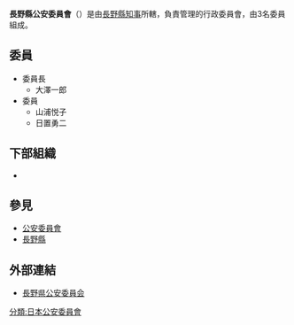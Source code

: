 {{Infobox Govt Agency
  | agency_name     = 長野縣公安委員會
  | nativename      = {{lang|ja|長野県公安委員会}}{{ja}}<br>{{lang|ja|ながのけんこうあんいいんかい}}
  | nativename_r    = Nagano Prefectural Public Safety Commission{{en}}
  | jurisdiction    = [[File:Flag_of_Nagano_Prefecture.svg|20px]] [[長野縣|長野縣]]
  | seal            = 
  | seal_width      = 
  | seal_caption    = 
  | logo            = 
  | logo_width      = 
  | logo_caption    = 
  | formed          = 
  | preceding1      = 
  | preceding2      =
  | dissolved       = 
  | superseding     = 
  | employees       = 5人
  | budget          = 
  | minister1_name  = 
  | minister1_pfo   = 
  | minister2_name  = 
  | minister2_pfo   =
  | chief1_title    = 委員長
  | chief1          = 大澤一郎
  | chief2_title    = 
  | chief2          = 
  | chief3_title    = 
  | chief3          = 
  | parent_agency   = [[長野縣知事|長野縣知事]]
  | child1_agency   = {{link-jp|長野縣警察|長野県警察|長野縣警察}}
  | child2_agency   = 
  | child3_agency   = 
  | child4_agency   = 
  | child5_agency   = 
  | child6_agency   = 
  | child7_agency   = 
  | child8_agency   = 
  | child9_agency   = 
  | keydocument1    = 
  | keydocument2    =
  | picture         = Nagano prefectural government01s3200.jpg
  | picture_width   = 250px
  | picture_caption = 長野縣警察本部所在的長野縣廳舍
  | headquarters    = {{JPN}}<br/>[[長野縣|長野縣]][[長野市|長野市]]大字南長野字幅下692-2
  | website         = [http://www.pref.nagano.lg.jp/koani/index.html 長野県公安委員会]
  | footnotes       = 
}}
'''長野縣公安委員會'''（{{jpn|j=長野県公安委員会|hg=ながのけんこうあんいいんかい|rm=Naganoken Kō'an-i'inkai}}）是由[[長野縣知事|長野縣知事]]所轄，負責管理{{link-jp|長野縣警察|長野県警察|長野縣警察}}的行政委員會，由3名委員組成。

== 委員 ==
* 委員長
** 大澤一郎
* 委員
** 山浦悦子
** 日置勇二

== 下部組織 ==
* {{link-jp|長野縣警察|長野県警察|長野縣警察}}

== 參見 ==
* [[公安委員會|公安委員會]]
* [[長野縣|長野縣]]

== 外部連結 ==
* [http://www.pref.nagano.lg.jp/koani/index.html 長野県公安委員会]
{{日本都道府縣公安委員會}}
[[分類:日本公安委員會|分類:日本公安委員會]]